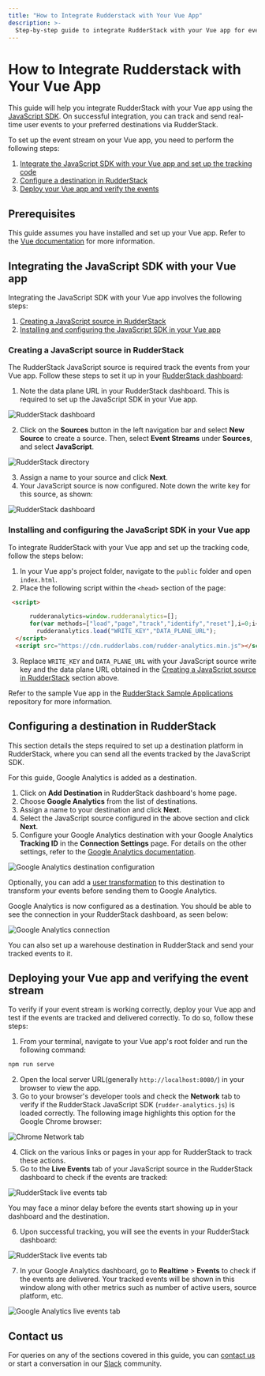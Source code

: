 ```yaml
---
title: "How to Integrate Rudderstack with Your Vue App"
description: >-
  Step-by-step guide to integrate RudderStack with your Vue app for event tracking.
---
```


# How to Integrate Rudderstack with Your Vue App

This guide will help you integrate RudderStack with your Vue app using the [JavaScript SDK](https://rudderstack.com/docs/stream-sources/rudderstack-sdk-integration-guides/rudderstack-javascript-sdk/). On successful integration, you can track and send real-time user events to your preferred destinations via RudderStack.

To set up the event stream on your Vue app, you need to perform the following steps:

1. [Integrate the JavaScript SDK with your Vue app and set up the tracking code](#integrating-the-javascript-sdk-with-your-vue-app)
2. [Configure a destination in RudderStack](#configuring-a-destination-in-rudderstack)
3. [Deploy your Vue app and verify the events](#deploying-your-vue-app-and-verifying-the-event-stream)

## Prerequisites

This guide assumes you have installed and set up your Vue app. Refer to the [Vue documentation]() for more information.

## Integrating the JavaScript SDK with your Vue app

Integrating the JavaScript SDK with your Vue app involves the following steps:

1. [Creating a JavaScript source in RudderStack](#creating-a-javascript-source-in-rudderstack) 
2. [Installing and configuring the JavaScript SDK in your Vue app](#installing-and-configuring-the-javascript-sdk-in-your-vue-app)

### Creating a JavaScript source in RudderStack

The RudderStack JavaScript source is required track the events from your Vue app. Follow these steps to set it up in your [RudderStack dashboard](https://app.rudderstack.com/):

1. Note the data plane URL in your RudderStack dashboard. This is required to set up the JavaScript SDK in your Vue app.

<img src="../../../assets/user-guides/rudderstack-dashboard.png" alt="RudderStack dashboard" />

2. Click on the **Sources** button in the left navigation bar and select **New Source** to create a source. Then, select **Event Streams** under **Sources**, and select **JavaScript**.

<img src="../../../assets/user-guides/rudderstack-directory.png" alt="RudderStack directory" />

3. Assign a name to your source and click **Next**.
4. Your JavaScript source is now configured. Note down the write key for this source, as shown:

<img src="../../../assets/user-guides/javascript-writekey.png" alt="RudderStack dashboard" />

### Installing and configuring the JavaScript SDK in your Vue app

To integrate RudderStack with your Vue app and set up the tracking code, follow the steps below:

1. In your Vue app's project folder, navigate to the `public` folder and open `index.html`.
2. Place the following script within the `<head>` section of the page:

```html
 <script>

      rudderanalytics=window.rudderanalytics=[];
      for(var methods=["load","page","track","identify","reset"],i=0;i<methods.length;i++){var method=methods[i];rudderanalytics[method]=function(a){return function(){rudderanalytics.push([a].concat(Array.prototype.slice.call(arguments)))}}(method)}
        rudderanalytics.load("WRITE_KEY","DATA_PLANE_URL");
  </script>
  <script src="https://cdn.rudderlabs.com/rudder-analytics.min.js"></script>
```

3. Replace `WRITE_KEY` and `DATA_PLANE_URL` with your JavaScript source write key and the data plane URL obtained in the [Creating a JavaScript source in RudderStack](#creating-a-javascript-source-in-rudderstack) section above.

<div class="infoBlock">

Refer to the sample Vue app in the <a href="https://github.com/rudderlabs/rudder-samples">RudderStack Sample Applications</a> repository for more information.
</div>

## Configuring a destination in RudderStack

This section details the steps required to set up a destination platform in RudderStack, where you can send all the events tracked by the JavaScript SDK.

<div class="infoBlock">

For this guide, Google Analytics is added as a destination.
</div>

1. Click on **Add Destination** in RudderStack dashboard's home page.
2. Choose **Google Analytics** from the list of destinations.
3. Assign a name to your destination and click **Next**.
4. Select the JavaScript source configured in the above section and click **Next**.
5. Configure your Google Analytics destination with your Google Analytics **Tracking ID** in the **Connection Settings** page. For details on the other settings, refer to the [Google Analytics documentation](https://www.rudderstack.com/docs/destinations/analytics/google-analytics-ga/).

<img src="../../../assets/user-guides/ga-settings.png" alt="Google Analytics destination configuration" />

<div class="infoBlock">

Optionally, you can add a <a href="https://rudderstack.com/docs/transformations/">user transformation</a> to this destination to transform your events before sending them to Google Analytics. 
</div>

Google Analytics is now configured as a destination. You should be able to see the connection in your RudderStack dashboard, as seen below:

<img src="../../../assets/user-guides/rudderstack-ga-connection.png" alt="Google Analytics connection" />

<div class="successBlock">

You can also set up a warehouse destination in RudderStack and send your tracked events to it.
</div>

## Deploying your Vue app and verifying the event stream

To verify if your event stream is working correctly, deploy your Vue app and test if the events are tracked and delivered correctly. To do so, follow these steps:

1. From your terminal, navigate to your Vue app's root folder and run the following command:

```bash
npm run serve
```

2. Open the local server URL(generally `http://localhost:8080/`) in your browser to view the app.
3. Go to your browser's developer tools and check the **Network** tab to verify if the RudderStack JavaScript SDK (`rudder-analytics.js`) is loaded correctly. The following image highlights this option for the Google Chrome browser:

<img src="../../../assets/user-guides/browser-network-tab.png" alt="Chrome Network tab" />

4. Click on the various links or pages in your app for RudderStack to track these actions.
5. Go to the **Live Events** tab of your JavaScript source in the RudderStack dashboard to check if the events are tracked:

<img src="../../../assets/user-guides/live-events.png" alt="RudderStack live events tab" />

<div class="infoBlock">

You may face a minor delay before the events start showing up in your dashboard and the destination.
</div>

6. Upon successful tracking, you will see the events in your RudderStack dashboard:

<img src="../../../assets/user-guides/successful-live-events-vue.png" alt="RudderStack live events tab" />

7. In your Google Analytics dashboard, go to **Realtime** > **Events** to check if the events are delivered. Your tracked events will be shown in this window along with other metrics such as number of active users, source platform, etc.

<img src="../../../assets/user-guides/ga-live-events-vue.png" alt="Google Analytics live events tab" />

## Contact us

For queries on any of the sections covered in this guide, you can [contact us](mailto:%20docs@rudderstack.com) or start a conversation in our [Slack](https://rudderstack.com/join-rudderstack-slack-community) community.